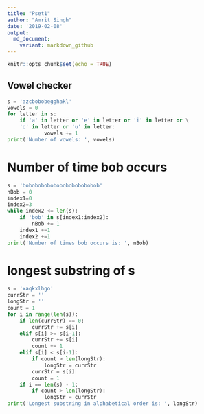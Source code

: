 ```yaml
---
title: "Pset1"
author: "Amrit Singh"
date: '2019-02-08'
output:
  md_document:
    variant: markdown_github
---
```


```r
knitr::opts_chunk$set(echo = TRUE)
```

## Vowel checker

```python
s = 'azcbobobegghakl'
vowels = 0
for letter in s:
    if 'a' in letter or 'e' in letter or 'i' in letter or \
    'o' in letter or 'u' in letter:
            vowels += 1
print('Number of vowels: ', vowels)
```
# Number of time bob occurs

```python
s = 'bobobobobobobobobobobobob'
nBob = 0
index1=0
index2=3
while index2 <= len(s):
    if 'bob' in s[index1:index2]:
        nBob += 1
    index1 +=1
    index2 +=1
print('Number of times bob occurs is: ', nBob)

```

# longest substring of s

```python
s = 'xaqkxlhgo'
currStr = ''
longStr = ''
count = 1
for i in range(len(s)):
    if len(currStr) == 0:
        currStr += s[i]
    elif s[i] >= s[i-1]:
        currStr += s[i]
        count += 1
    elif s[i] < s[i-1]:
        if count > len(longStr):
            longStr = currStr
        currStr = s[i]
        count = 1
    if i == len(s) - 1:
        if count > len(longStr):
            longStr = currStr
print('Longest substring in alphabetical order is: ', longStr) 
```
